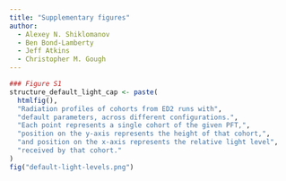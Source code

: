 ```yaml
---
title: "Supplementary figures"
author:
  - Alexey N. Shiklomanov
  - Ben Bond-Lamberty
  - Jeff Atkins
  - Christopher M. Gough
---
```


```r
### Figure S1
structure_default_light_cap <- paste(
  htmlfig(),
  "Radiation profiles of cohorts from ED2 runs with",
  "default parameters, across different configurations.",
  "Each point represents a single cohort of the given PFT,",
  "position on the y-axis represents the height of that cohort,",
  "and position on the x-axis represents the relative light level",
  "received by that cohort."
)
fig("default-light-levels.png")
```
